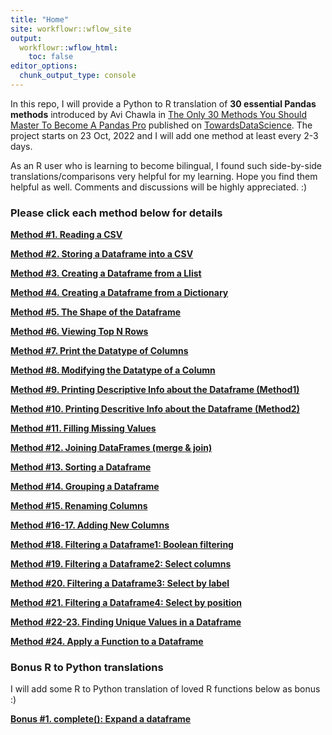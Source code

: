 ```yaml
---
title: "Home"
site: workflowr::wflow_site
output:
  workflowr::wflow_html:
    toc: false
editor_options:
  chunk_output_type: console
---
```


In this repo, I will provide a Python to R translation of **30 essential Pandas methods** introduced by Avi Chawla in [The Only 30 Methods You Should Master To Become A Pandas Pro](https://towardsdatascience.com/the-only-30-methods-you-should-master-to-become-a-pandas-pro-749795084bb2) published on [TowardsDataScience](https://towardsdatascience.com/). The project starts on 23 Oct, 2022 and I will add one method at least every 2-3 days.

As an R user who is learning to become bilingual, I found such side-by-side translations/comparisons very helpful for my learning. Hope you find them helpful as well. Comments and discussions will be highly appreciated. :)

### Please click each method below for details    


[**Method #1. Reading a CSV**](method1-read-a-csv.html)

[**Method #2. Storing a Dataframe into a CSV**](method2-store-a-dataframe.html)

[**Method #3. Creating a Dataframe from a Llist**](method3-create-a-dataframe-from-a-list.html)

[**Method #4. Creating a Dataframe from a Dictionary**](method4-create-a-dataframe-from-a-dictionary.html)

[**Method #5. The Shape of the Dataframe**](method5-the-shape-of-the-dataframe.html)

[**Method #6. Viewing Top N Rows**](method6-viewing-top-n-rows.html)

[**Method #7. Print the Datatype of Columns**](method7-print-the-datatype-of-columns.html)

[**Method #8. Modifying the Datatype of a Column**](method8-modify-the-datatype-of-a-column.html)

[**Method #9. Printing Descriptive Info about the Dataframe (Method1)**](method9-print-descriptive-info-about-the-dataframe1.html)

[**Method #10. Printing Descritive Info about the Dataframe (Method2)**](method10-print-descriptive-info-about-the-dataframe2.html)

[**Method #11. Filling Missing Values**](method11-filling-missing-values.html) 

[**Method #12. Joining DataFrames (merge & join)**](method12-joining-dataframes.html)

[**Method #13. Sorting a Dataframe**](method13-sorting-a-dataframe.html)

[**Method #14. Grouping a Dataframe**](method14-grouping-a-dataframe.html)

[**Method #15. Renaming Columns**](method15-renaming-columns.html)

[**Method #16-17. Adding New Columns**](method16-17-adding-new-columns.html)

[**Method #18. Filtering a Dataframe1: Boolean filtering**](method18-filteringa-dataframe1-boolean-filtering.html)

[**Method #19. Filtering a Dataframe2: Select columns**](method19-filtering-a-dataframe2-getting-columns.html)

[**Method #20. Filtering a Dataframe3: Select by label**](method20-filtering-a-dataframe3-select-by-label.html)

[**Method #21. Filtering a Dataframe4: Select by position**](method21-filtering-a-dataframe4-select-by-position.html)

[**Method #22-23. Finding Unique Values in a Dataframe**](method22-23-finding-unique-values-in-a-dataframe.html)

[**Method #24. Apply a Function to a Dataframe**](method24-apply-a-function-to-a-dataframe.html)


### Bonus R to Python translations

I will add some R to Python translation of loved R functions below as bonus :) 

[**Bonus #1. complete(): Expand a dataframe**](bonus1-complete-all-combinations.html)



